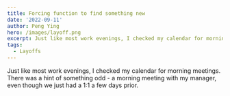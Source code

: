 ```yaml
---
title: Forcing function to find something new
date: '2022-09-11'
author: Peng Ying
hero: /images/layoff.png
excerpt: Just like most work evenings, I checked my calendar for morning meetings.  There was a hint of something odd - a morning meeting with my manager, even though we just had a 1:1 a few days prior.
tags:
  - Layoffs
---
```


Just like most work evenings, I checked my calendar for morning meetings.  There was a hint of something odd - a morning meeting with my manager, even though we just had a 1:1 a few days prior.